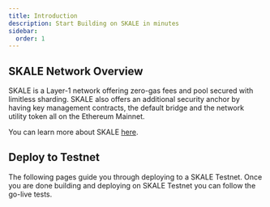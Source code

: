 ```yaml
---
title: Introduction
description: Start Building on SKALE in minutes
sidebar:
  order: 1
---
```



## SKALE Network Overview

SKALE is a Layer-1 network offering zero-gas fees and pool secured with limitless sharding.
SKALE also offers an additional security anchor by having key management contracts, the default
bridge and the network utility token all on the Ethereum Mainnet.

You can learn more about SKALE [here](/learn/about-skale-network).

## Deploy to Testnet

The following pages guide you through deploying to a SKALE Testnet.
Once you are done building and deploying on SKALE Testnet you can follow the go-live tests.

<LinkCard
	title="Next Step: Deploy to Testnet"
	description="Select your testnet chain and start deploying in minutes"
	href="/quick-start/deploy-to-testnet"
/>